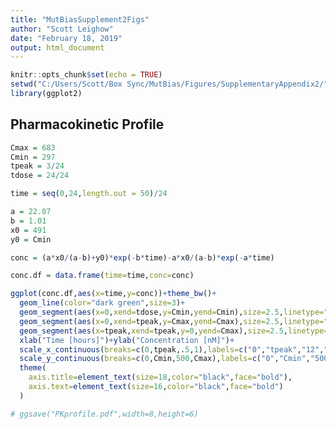 ---
title: "MutBiasSupplement2Figs"
author: "Scott Leighow"
date: "February 18, 2019"
output: html_document
---

```{r setup, include=FALSE}
knitr::opts_chunk$set(echo = TRUE)
setwd("C:/Users/Scott/Box Sync/MutBias/Figures/SupplementaryAppendix2/")
library(ggplot2)
```

## Pharmacokinetic Profile

```{r}

Cmax = 683
Cmin = 297
tpeak = 3/24
tdose = 24/24

time = seq(0,24,length.out = 50)/24

a = 22.07
b = 1.01
x0 = 491
y0 = Cmin

conc = (a*x0/(a-b)+y0)*exp(-b*time)-a*x0/(a-b)*exp(-a*time)

conc.df = data.frame(time=time,conc=conc)

ggplot(conc.df,aes(x=time,y=conc))+theme_bw()+
  geom_line(color="dark green",size=3)+
  geom_segment(aes(x=0,xend=tdose,y=Cmin,yend=Cmin),size=2.5,linetype="dashed",color="gray75")+
  geom_segment(aes(x=0,xend=tpeak,y=Cmax,yend=Cmax),size=2.5,linetype="dashed",color="gray75")+
  geom_segment(aes(x=tpeak,xend=tpeak,y=0,yend=Cmax),size=2.5,linetype="dashed",color="gray75")+
  xlab("Time [hours]")+ylab("Concentration [nM]")+
  scale_x_continuous(breaks=c(0,tpeak,.5,1),labels=c("0","tpeak","12","24"))+
  scale_y_continuous(breaks=c(0,Cmin,500,Cmax),labels=c("0","Cmin","500","Cmax"))+
  theme(
    axis.title=element_text(size=18,color="black",face="bold"),
    axis.text=element_text(size=16,color="black",face="bold")
  )

# ggsave("PKprofile.pdf",width=8,height=6)

```

